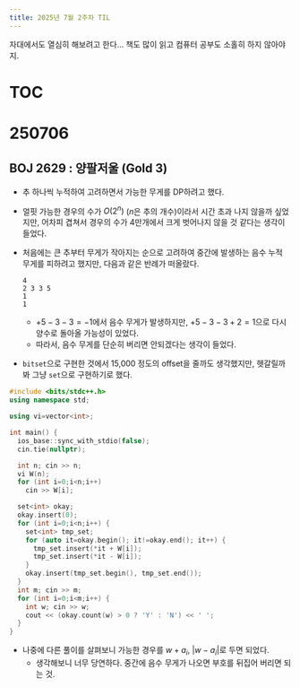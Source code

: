 ```yaml
---
title: 2025년 7월 2주차 TIL
---
```


자대에서도 열심히 해보려고 한다... 책도 많이 읽고 컴퓨터 공부도 소홀히 하지 않아야지.

# TOC

# 250706

## BOJ 2629 : 양팔저울 (Gold 3)

- 추 하나씩 누적하여 고려하면서 가능한 무게를 DP하려고 했다.
- 얼핏 가능한 경우의 수가 $O(2^n)$ ($n$은 추의 개수)이라서 시간 초과 나지 않을까 싶었지만, 어차피 겹쳐서 경우의 수가 4만개에서 크게 벗어나지 않을 것 같다는 생각이 들었다.
- 처음에는 큰 추부터 무게가 작아지는 순으로 고려하여 중간에 발생하는 음수 누적 무게를 피하려고 했지만, 다음과 같은 반례가 떠올랐다.
    ```
    4
    2 3 3 5
    1
    1
    ```
    
    - $+5-3-3=-1$에서 음수 무게가 발생하지만, $+5-3-3+2=1$으로 다시 양수로 돌아올 가능성이 있었다.
    - 따라서, 음수 무게를 단순히 버리면 안되겠다는 생각이 들었다.
- `bitset`으로 구현한 것에서 15,000 정도의 offset을 줄까도 생각했지만, 헷갈릴까봐 그냥 `set`으로 구현하기로 했다.

```cpp
#include <bits/stdc++.h>
using namespace std;

using vi=vector<int>;

int main() {
  ios_base::sync_with_stdio(false);
  cin.tie(nullptr);

  int n; cin >> n;
  vi W(n);
  for (int i=0;i<n;i++)
    cin >> W[i];

  set<int> okay;
  okay.insert(0);
  for (int i=0;i<n;i++) {
    set<int> tmp_set;
    for (auto it=okay.begin(); it!=okay.end(); it++) {
      tmp_set.insert(*it + W[i]);
      tmp_set.insert(*it - W[i]);
    }
    okay.insert(tmp_set.begin(), tmp_set.end());
  }
  int m; cin >> m;
  for (int i=0;i<m;i++) {
    int w; cin >> w;
    cout << (okay.count(w) > 0 ? 'Y' : 'N') << ' ';
  }
}
```

- 나중에 다른 풀이를 살펴보니 가능한 경우를 $w+a_i$, $|w-a_i|$로 두면 되었다.
  - 생각해보니 너무 당연하다. 중간에 음수 무게가 나오면 부호를 뒤집어 버리면 되는 것.
